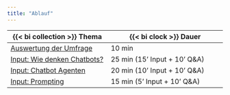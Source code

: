 ```yaml
---
title: "Ablauf"
---
```


| {{< bi collection >}} Thema | {{< bi clock >}} Dauer |
|-------|--------|
| [Auswertung der Umfrage](umfrage/index.qmd) | 10 min |
| [Input: Wie denken Chatbots?](wie-chatbots-denken/index.qmd) | 25 min (15' Input + 10' Q&A) |
| [Input: Chatbot Agenten](chatbot-agenten/index.qmd) | 20 min (10' Input + 10' Q&A) |
| [Input: Prompting](ki-unterricht/index.qmd) | 15 min (5' Input + 10' Q&A) |

